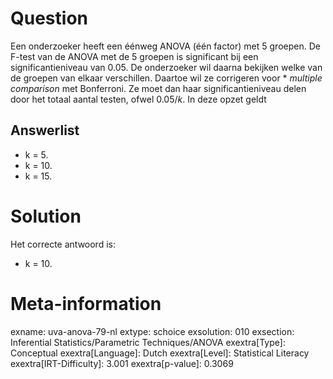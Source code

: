 Question
========

Een onderzoeker heeft een éénweg ANOVA (één factor) met 5 groepen. De
F-test van de ANOVA met de 5 groepen is significant bij een
significantieniveau van 0.05. De onderzoeker wil daarna bekijken welke
van de groepen van elkaar verschillen. Daartoe wil ze corrigeren voor
* *multiple comparison* met Bonferroni. Ze moet dan haar
significantieniveau delen door het totaal aantal testen, ofwel 0.05/*k*.
In deze opzet geldt

Answerlist
----------

* k = 5.
* k = 10.
* k = 15.

Solution
========

Het correcte antwoord is: 

* k = 10.

Meta-information
================
exname: uva-anova-79-nl
extype: schoice
exsolution: 010
exsection: Inferential Statistics/Parametric Techniques/ANOVA
exextra[Type]: Conceptual
exextra[Language]: Dutch
exextra[Level]: Statistical Literacy
exextra[IRT-Difficulty]: 3.001
exextra[p-value]: 0.3069

